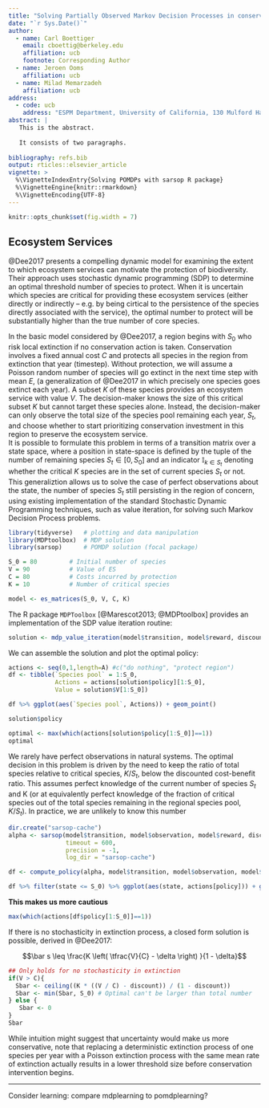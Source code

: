 ```yaml
---
title: "Solving Partially Observed Markov Decision Processes in conservation problems"
date: "`r Sys.Date()`"
author:
  - name: Carl Boettiger
    email: cboettig@berkeley.edu
    affiliation: ucb
    footnote: Corresponding Author
  - name: Jeroen Ooms
    affiliation: ucb
  - name: Milad Memarzadeh
    affiliation: ucb
address:
  - code: ucb
    address: "ESPM Department, University of California, 130 Mulford Hall Berkeley, CA 94720-3114, USA"
abstract: |
   This is the abstract.
 
   It consists of two paragraphs.
 
bibliography: refs.bib
output: rticles::elsevier_article
vignette: >
  %\VignetteIndexEntry{Solving POMDPs with sarsop R package}
  %\VignetteEngine{knitr::rmarkdown}
  %\VignetteEncoding{UTF-8}
---
```


```r
knitr::opts_chunk$set(fig.width = 7)
```



## Ecosystem Services

@Dee2017 presents a compelling dynamic model for examining the extent to which ecosystem services can motivate the protection of biodiversity.  Their approach uses stochastic dynamic programming (SDP) to determine an optimal threshold number of species to protect.  When it is uncertain which species are critical for providing these ecosystem services (either directly or indirectly -- e.g. by being cirtical to the persistence of the species directly associated with the service), the optimal number to protect will be substantially higher than the true number of core species.  




In the basic model considered by @Dee2017, a region begins with $S_0$ who risk local extinction if no conservation action is taken.  Conservation involves a fixed annual cost $C$ and protects all species in the region from extinction that year (timestep). Without protection, we will assume a Poisson random number of species will go extinct in the next time step with mean $E$, (a generalization of @Dee2017 in which precisely one species goes extinct each year).  A subset $K$ of these species provides an ecosystem service with value $V$.  The decision-maker knows the size of this critical subset $K$ but cannot target these species alone. Instead, the decision-maker can only observe the total size of the species pool remaining each year, $S_t$, and choose whether to start prioritizing conservation investment in this region to preserve the ecosystem service.  
It is possible to formulate this problem in terms of a transition matrix over a state space, where a position in state-space is defined by the tuple of the number of remaining species $S_t \in [0, S_0]$ and an indicator $\mathbb{I}_{k \in S_t}$ denoting whether the critical $K$ species are in the set of current species $S_t$ or not. This generaliztion allows us to solve the case of perfect observations about the state, the number of species $S_t$ still persisting in the region of concern, using existing implementation of the standard Stochastic Dynamic Programming techniques, such as value iteration, for solving such Markov Decision Process problems.

```r
library(tidyverse)   # plotting and data manipulation
library(MDPtoolbox)  # MDP solution
library(sarsop)      # POMDP solution (focal package)
```


```r
S_0 = 80         # Initial number of species
V = 90           # Value of ES
C = 80           # Costs incurred by protection
K = 10           # Number of critical species

model <- es_matrices(S_0, V, C, K)
```


The R package `MDPToolbox` [@Marescot2013; @MDPtoolbox] provides an implementation of the SDP value iteration routine:

```r
solution <- mdp_value_iteration(model$transition, model$reward, discount)
```


We can assemble the solution and plot the optimal policy:

```r
actions <- seq(0,1,length=A) #c("do nothing", "protect region")
df <- tibble(`Species pool` = 1:S_0, 
             Actions = actions[solution$policy][1:S_0],
             Value = solution$V[1:S_0])

df %>% ggplot(aes(`Species pool`, Actions)) + geom_point()
```

```r
solution$policy
```

```r
optimal <- max(which(actions[solution$policy[1:S_0]]==1))
optimal
```


We rarely have perfect observations in natural systems.  The optimal decision in this problem is driven by the need to keep the ratio of total species relative to critical species, $K/S_t$, below the discounted cost-benefit ratio.  This assumes perfect knowledge of the current number of species $S_t$ and K (or at equivalently perfect knowledge of the fraction of critical species out of the total species remaining in the regional species pool, $K/S_t$).  In practice, we are unlikely to know this number

```r
dir.create("sarsop-cache")
alpha <- sarsop(model$transition, model$observation, model$reward, discount, 
                timeout = 600,
                precision = -1,
                log_dir = "sarsop-cache")
```


```r
df <- compute_policy(alpha, model$transition, model$observation, model$reward)
```


```r
df %>% filter(state <= S_0) %>% ggplot(aes(state, actions[policy])) + geom_point()
```

**This makes us more cautious**

```r
max(which(actions[df$policy[1:S_0]]==1))
```





If there is no stochasticity in extinction process, a closed form solution is possible, derived in @Dee2017:

$$\bar s \leq \frac{K \left( \tfrac{V}{C} - \delta \right) }{1 - \delta}$$


```r
## Only holds for no stochasticity in extinction
if(V > C){
  Sbar <- ceiling((K * ((V / C) - discount)) / (1 - discount))
  Sbar <- min(Sbar, S_0) # Optimal can't be larger than total number
} else { 
   Sbar <- 0
}
Sbar
```

While intuition might suggest that uncertainty would make us more conservative, note that replacing a deterministic extinction process of one species per year with a Poisson extinction process with the same mean rate of extinction actually results in a lower threshold size before conservation intervention begins.  


----


Consider learning: compare mdplearning to pomdplearning?
